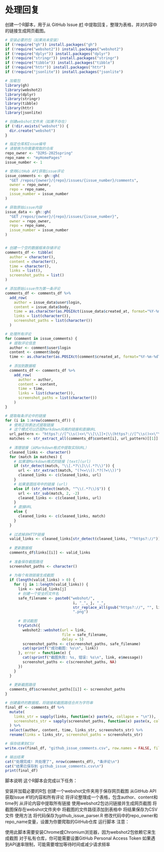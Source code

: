 # 处理回复

创建一个R脚本，用于从 GitHub Issue [#1]() 中提取回复，整理为表格，并对内容中的链接生成网页截图。

```r
# 安装必要的包（如果尚未安装）
if (!require("gh")) install.packages("gh")
if (!require("webshot2")) install.packages("webshot2")
if (!require("dplyr")) install.packages("dplyr")
if (!require("stringr")) install.packages("stringr")
if (!require("tibble")) install.packages("tibble")
if (!require("httr")) install.packages("httr")
if (!require("jsonlite")) install.packages("jsonlite")

# 加载包
library(gh)
library(webshot2)
library(dplyr)
library(stringr)
library(tibble)
library(httr)
library(jsonlite)

# 创建webshot文件夹（如果不存在）
if (!dir.exists("webshot")) {
  dir.create("webshot")
}
```

```r
# 指定仓库和Issue编号
# 请替换为你需要爬取的仓库
repo_owner <- "D2RS-2025spring"
repo_name <- "myHomePages"
issue_number <- 1

# 使用GitHub API获取issue评论
issue_comments <- gh::gh(
  "GET /repos/{owner}/{repo}/issues/{issue_number}/comments",
  owner = repo_owner,
  repo = repo_name,
  issue_number = issue_number
)

# 获取原始issue内容
issue_data <- gh::gh(
  "GET /repos/{owner}/{repo}/issues/{issue_number}",
  owner = repo_owner,
  repo = repo_name,
  issue_number = issue_number
)
```

```r
```


```r
# 创建一个空的数据框来存储评论
comments_df <- tibble(
  author = character(),
  content = character(),
  time = character(),
  links = list(),
  screenshot_paths = list()
)

# 添加原始issue作为第一条评论
comments_df <- comments_df %>%
  add_row(
    author = issue_data$user$login,
    content = issue_data$body,
    time = as.character(as.POSIXct(issue_data$created_at, format="%Y-%m-%dT%H:%M:%SZ", tz="UTC")),
    links = list(character()),
    screenshot_paths = list(character())
  )

# 处理所有评论
for (comment in issue_comments) {
  # 提取评论信息
  author <- comment$user$login
  content <- comment$body
  time <- as.character(as.POSIXct(comment$created_at, format="%Y-%m-%dT%H:%M:%SZ", tz="UTC"))
  
  # 添加到数据框
  comments_df <- comments_df %>%
    add_row(
      author = author,
      content = content,
      time = time,
      links = list(character()),
      screenshot_paths = list(character())
    )
}
```

```r
# 提取每条评论中的链接
for (i in 1:nrow(comments_df)) {
  # 使用正则表达式提取链接
  # 这个模式可以匹配Markdown风格的链接和直接URL
  url_pattern <- "https?://[^\\s()<>\"\\[\\]]+|\\(https?://[^\\s()<>\"\\[\\]]+\\)|\\[.*?\\]\\(https?://[^\\s()<>\"\\[\\]]+\\)"
  matches <- str_extract_all(comments_df$content[i], url_pattern)[[1]]
  
  # 清理链接（从Markdown格式中提取实际URL）
  cleaned_links <- character()
  for (match in matches) {
    # 如果是Markdown格式的链接 [text](url)
    if (str_detect(match, "\\[.*?\\]\\(.*?\\)")) {
      url <- str_extract(match, "(?<=\\().*?(?=\\))")
      cleaned_links <- c(cleaned_links, url)
    } 
    # 如果是圆括号中的链接 (url)
    else if (str_detect(match, "^\\(.*?\\)$")) {
      url <- str_sub(match, 2, -2)
      cleaned_links <- c(cleaned_links, url)
    } 
    # 直接URL
    else {
      cleaned_links <- c(cleaned_links, match)
    }
  }
  
  # 过滤掉非HTTP链接
  valid_links <- cleaned_links[str_detect(cleaned_links, "^https?://")]
  
  # 更新数据框
  comments_df$links[[i]] <- valid_links
  
  # 准备保存截图路径
  screenshot_paths <- character()
  
  # 为每个有效链接生成截图
  if (length(valid_links) > 0) {
    for (j in 1:length(valid_links)) {
      link <- valid_links[j]
      # 创建一个安全的文件名
      safe_filename <- paste0("webshot/", 
                               i, "_", j, "_", 
                               str_replace_all(gsub("https?://", "", link), "[^a-zA-Z0-9]", "_"), 
                               ".png")
      
      # 尝试截图
      tryCatch({
        webshot2::webshot(url = link, 
                          file = safe_filename, 
                          delay = 5)
        screenshot_paths <- c(screenshot_paths, safe_filename)
        cat(sprintf("成功截图: %s\n", link))
      }, error = function(e) {
        cat(sprintf("截图失败: %s, 错误: %s\n", link, e$message))
        screenshot_paths <- c(screenshot_paths, NA)
      })
    }
  }
  
  # 更新截图路径
  comments_df$screenshot_paths[[i]] <- screenshot_paths
}

# 创建最终的数据框，将链接和截图路径合并为字符串
final_df <- comments_df %>%
  mutate(
    links_str = sapply(links, function(x) paste(x, collapse = "\n")),
    screenshots_str = sapply(screenshot_paths, function(x) paste(x, collapse = "\n"))
  ) %>%
  select(author, content, time, links_str, screenshots_str) %>%
  rename(links = links_str, screenshot_paths = screenshots_str)
```

```r
# 保存结果到CSV
write.csv(final_df, "github_issue_comments.csv", row.names = FALSE, fileEncoding = "UTF-8")

# 输出结果
cat("处理完成! 共处理了", nrow(comments_df), "条评论\n")
cat("结果已保存到 github_issue_comments.csv\n")
print(final_df)
```

脚本说明
这个R脚本会完成以下任务：

安装并加载必要的R包
创建一个webshot文件夹用于保存网页截图
从GitHub API获取Issue #1的内容和所有评论
将评论整理成一个表格，包含author、content和time列
从评论内容中提取所有链接
使用webshot2包访问链接并生成网页截图
将截图保存在webshot文件夹中
将截图的文件路径添加到表格中
将结果保存为CSV文件
使用方法
将代码保存为github_issue_parser.R
修改代码中的repo_owner和repo_name变量，设置为你要爬取的GitHub仓库
运行脚本
注意：

使用此脚本需要安装Chrome或Chromium浏览器，因为webshot2包依赖它来生成截图
对于私有仓库，你可能需要设置GitHub Personal Access Token
如果遇到API速率限制，可能需要增加等待时间或减少请求频率